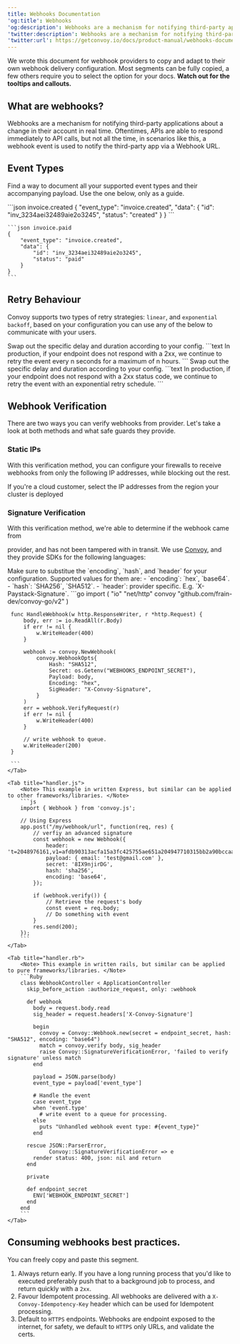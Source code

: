 ```yaml
---
title: Webhooks Documentation
'og:title': Webhooks
'og:description': Webhooks are a mechanism for notifying third-party applications about a change in their account in real time.
'twitter:description': Webhooks are a mechanism for notifying third-party applications about a change in their account in real time.
'twitter:url': https://getconvoy.io/docs/product-manual/webhooks-documentation
---
```



We wrote this document for webhook providers to copy and adapt to their own webhook
delivery configuration. Most segments can be fully copied, a few others require you to
select the option for your docs. **Watch out for the tooltips and callouts.**

## What are webhooks?

Webhooks are a mechanism for notifying third-party applications about a change in their
account in real time. Oftentimes, APIs are able to respond immediately to API calls, but
not all the time, in scenarios like this, a webhook event is used to notify the third-party
app via a Webhook URL.

## Event Types

<Note> Find a way to document all your supported event types and their accompanying payload. Use the one below, only as a guide. </Note>

<CodeGroup>
    ```json invoice.created
    {
        "event_type": "invoice.created",
        "data": {
            "id": "inv_3234aei32489aie2o3245",
            "status": "created"
        }
    }
    ```

    ```json invoice.paid
    {
        "event_type": "invoice.created",
        "data": {
            "id": "inv_3234aei32489aie2o3245",
            "status": "paid"
        }
    }
    ```

</CodeGroup>

## Retry Behaviour

Convoy supports two types of retry strategies: `linear`, and `exponential backoff`, based on your configuration you
can use any of the below to communicate with your users.

<Tabs>
	<Tab title="Linear Retry Strategy">
		<Note> Swap out the specific delay and duration according to your config. </Note>
		```text In production, if your endpoint does not respond with a 2xx, we continue to retry the event every n seconds for a maximum of n hours. ```
	</Tab>
	<Tab title="Exponential Backoff Strategy">
		<Note> Swap out the specific delay and duration according to your config. </Note>
		```text In production, if your endpoint does not respond with a 2xx status code, we continue to retry the event with an exponential retry schedule. ```
	</Tab>
</Tabs>

## Webhook Verification

There are two ways you can verify webhooks from <Tooltip tip="replace this with your company name.">provider</Tooltip>. Let's take a look at both methods
and what safe guards they provide.

### Static IPs

With this verification method, you can configure your firewalls to receive webhooks
from only the following IP addresses, while blocking out the rest.

<Note> If you're a cloud customer, select the IP addresses from the region your cluster is deployed</Note>

<StaticIPsComponent />

### Signature Verification

With this verification method, we're able to determine if the webhook came from

<Tooltip tip="replace this with your company name.">provider</Tooltip>, and has not been tampered with in transit. We use [Convoy](https://getconvoy.io), and they provide SDKs for
the following languages:

<Note> 
Make sure to substitue the `encoding`, `hash`, and `header` for your configuration.
Supported values for them are:
- `encoding`: `hex`, `base64`.
- `hash`: `SHA256`, `SHA512`.
- `header`: provider specific. E.g. `X-Paystack-Signature`.

</Note>

<Tabs>
    <Tab title="handler.go">
     ```go
     import (
         "io"
         "net/http"
         convoy "github.com/frain-dev/convoy-go/v2"
     )

     func HandleWebhook(w http.ResponseWriter, r *http.Request) {
         body, err := io.ReadAll(r.Body)
         if err != nil {
             w.WriteHeader(400)
         }

         webhook := convoy.NewWebhook(
             convoy.WebhookOpts{
                 Hash: "SHA512",
                 Secret: os.Getenv("WEBHOOKS_ENDPOINT_SECRET"),
                 Payload: body,
                 Encoding: "hex",
                 SigHeader: "X-Convoy-Signature",
             }
         )
         err = webhook.VerifyRequest(r)
         if err != nil {
             w.WriteHeader(400)
         }

         // write webhook to queue.
         w.WriteHeader(200)
     }

     ```
    </Tab>

    <Tab title="handler.js">
        <Note> This example in written Express, but similar can be applied to other frameworks/libraries. </Note>
        ```js
        import { Webhook } from 'convoy.js';

        // Using Express
        app.post("/my/webhook/url", function(req, res) {
            // verfiy an advanced signature
            const webhook = new Webhook({
                header: 't=2048976161,v1=afdb90313acfa15a3fc425755ae651a204947710315bb2a90bccaa87fce88998,v1=fLBDCBUiX5iIs0L5zfNq45h23EkX1HAMpFF+2lHrnes=',
                payload: { email: 'test@gmail.com' },
                secret: '8IX9njirDG',
                hash: 'sha256',
                encoding: 'base64',
            });

            if (webhook.verify()) {
                // Retrieve the request's body
                const event = req.body;
                // Do something with event
            }
            res.send(200);
        });
        ```
    </Tab>

    <Tab title="handler.rb">
        <Note> This example in written rails, but similar can be applied to pure frameworks/libraries. </Note>
        ```Ruby
        class WebhookController < ApplicationController
          skip_before_action :authorize_request, only: :webhook

          def webhook
            body = request.body.read
            sig_header = request.headers['X-Convoy-Signature']

            begin
              convoy = Convoy::Webhook.new(secret = endpoint_secret, hash: "SHA512", encoding: "base64")
              match = convoy.verify body, sig_header
              raise Convoy::SignatureVerificationError, 'failed to verify signature' unless match
            end

            payload = JSON.parse(body)
            event_type = payload['event_type']

            # Handle the event
            case event_type
            when 'event.type'
              # write event to a queue for processing.
            else
              puts "Unhandled webhook event type: #{event_type}"
            end

          rescue JSON::ParserError,
                 Convoy::SignatureVerificationError => e
            render status: 400, json: nil and return
          end

          private

          def endpoint_secret
            ENV['WEBHOOK_ENDPOINT_SECRET']
          end
        end
        ```
    </Tab>

</Tabs>

## Consuming webhooks best practices.

<Note> You can freely copy and paste this segment. </Note>

1. Always return early. If you have a long running process that you'd like to executed
   preferably push that to a background job to process, and return quickly with a `2xx`.
2. Favour Idempotent processing. All webhooks are delivered with a `X-Convoy-Idempotency-Key`
   header which can be used for Idempotent processing.
3. Default to `HTTPS` endpoints. Webhooks are endpoint exposed to the internet, for safety,
   we default to `HTTPS` only URLs, and validate the certs.
